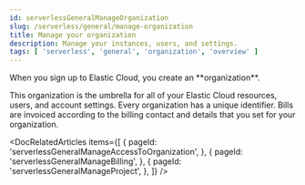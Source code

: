 ```yaml
---
id: serverlessGeneralManageOrganization
slug: /serverless/general/manage-organization
title: Manage your organization
description: Manage your instances, users, and settings.
tags: [ 'serverless', 'general', 'organization', 'overview' ]
---
```


<DocBadge template="technical preview" />
When you sign up to Elastic Cloud, you create an **organization**. 

This organization is the umbrella for all of your Elastic Cloud resources, users, and account settings. Every organization has a unique identifier. Bills are invoiced according to the billing contact and details that you set for your organization.

<DocRelatedArticles
  items={[
    {
      pageId: 'serverlessGeneralManageAccessToOrganization',
    },
    {
      pageId: 'serverlessGeneralManageBilling',
    },
    {
      pageId: 'serverlessGeneralManageProject',
    },
  ]}
/>